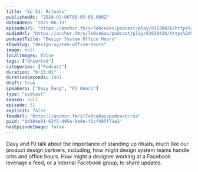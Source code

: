 ```yaml
---
title: "Ep 51: Rituals"
publishedAt: "2024-03-06T08:05:00.000Z"
dateAdded: "2025-06-13"
episodeUrl: "https://anchor.fm/s/7e0ce6ac/podcast/play/83630426/https%3A%2F%2Fd3ctxlq1ktw2nl.cloudfront.net%2Fstaging%2F2024-2-6%2F371eff37-1338-d5a7-d7ed-63ba393dd6b0.mp3"
audioUrl: "https://anchor.fm/s/7e0ce6ac/podcast/play/83630426/https%3A%2F%2Fd3ctxlq1ktw2nl.cloudfront.net%2Fstaging%2F2024-2-6%2F371eff37-1338-d5a7-d7ed-63ba393dd6b0.mp3"
podcastTitle: "Design System Office Hours"
showSlug: "design-system-office-hours"
image: null
localImages: false
tags: ["Unsorted"]
categories: ["Podcast"]
duration: "0:33:01"
durationSeconds: 1981
draft: true
speakers: ["Davy Fung", "PJ Onori"]
type: "podcast"
season: null
episode: 51
explicit: false
feedUrl: "https://anchor.fm/s/7e0ce6ac/podcast/rss"
guid: "0d104e81-62f5-495a-be8e-f1cf485f71e2"
hasEpisodeImage: false
---
```

Davy and PJ talk about the importance of standing up rituals, much like our product design partners, including, how might design system teams handle crits and office hours. How might a designer working at a Facebook leverage a feed, or a internal Facebook group, to share updates.
